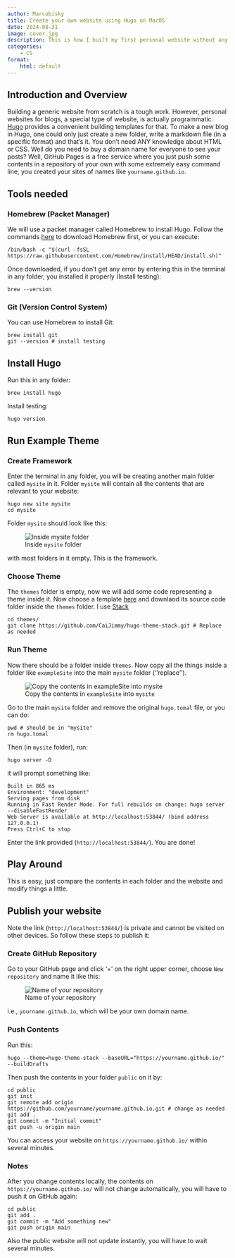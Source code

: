 ```yaml
---
author: Marcobisky
title: Create your own website using Hugo on MacOS
date: 2024-08-31
image: cover.jpg
description: This is how I built my first personal website without any prior knowledge of `HTML`.
categories:
    - CS
format:
    html: default
---
```



## Introduction and Overview


Building a generic website from scratch is a tough work. However, personal websites for blogs, a special type of website, is actually programmatic. [Hugo](https://gohugo.io) provides a convenient building templates for that. To make a new blog in Hugo, one could only just create a new folder, write a markdown file (in a specific format) and that's it. You don't need ANY knowledge about HTML or CSS. Well do you need to buy a domain name for everyone to see your posts? Well, GitHub Pages is a free service where you just push some contents in a repository of your own with some extremely easy command line, you created your sites of names like `yourname.github.io`.

## Tools needed

### Homebrew (Packet Manager)

We will use a packet manager called Homebrew to install Hugo. Follow the commands [here](https://brew.sh) to download Homebrew first, or you can execute:

```
/bin/bash -c "$(curl -fsSL https://raw.githubusercontent.com/Homebrew/install/HEAD/install.sh)"
```

Once downloaded, if you don't get any error by entering this in the terminal in any folder, you installed it properly (Install testing):

```
brew --version
```

### Git (Version Control System)

You can use Homebrew to install Git:

```
brew install git
git --version # install testing
```

## Install Hugo

Run this in any folder:

```
brew install hugo
```

Install testing:

```
hugo version
```

## Run Example Theme

### Create Framework

Enter the terminal in any folder, you will be creating another main folder called `mysite` in it. Folder `mysite` will contain all the contents that are relevant to your website:

```
hugo new site mysite
cd mysite
```

Folder `mysite` should look like this:

![Inside `mysite` folder](mysite-initial.png)

with most folders in it empty. This is the framework.

### Choose Theme

The `themes` folder is empty, now we will add some code representing a theme inside it. Now choose a template [here](https://themes.gohugo.io) and downlaod its source code folder inside the `themes` folder. I use [Stack](https://github.com/CaiJimmy/hugo-theme-stack)

```
cd themes/
git clone https://github.com/CaiJimmy/hugo-theme-stack.git # Replace as needed
```

### Run Theme

Now there should be a folder inside `themes`. Now copy all the things inside a folder like `exampleSite` into the main `mysite` folder (''replace''). 

![Copy the contents in `exampleSite` into `mysite`](copy-4-files.png)

Go to the main `mysite` folder and remove the original `hugo.tomal` file, or you can do:

```
pwd # should be in "mysite"
rm hugo.tomal
```

Then (in `mysite` folder), run:

```
hugo server -D
```

it will prompt something like:

```
Built in 865 ms
Environment: "development"
Serving pages from disk
Running in Fast Render Mode. For full rebuilds on change: hugo server --disableFastRender
Web Server is available at http://localhost:53844/ (bind address 127.0.0.1) 
Press Ctrl+C to stop
```

Enter the link provided (`http://localhost:53844/`). You are done!


## Play Around

This is easy, just compare the contents in each folder and the website and modify things a little.

## Publish your website

Note the link (`http://localhost:53844/`) is private and cannot be visited on other devices. So follow these steps to publish it:

### Create GitHub Repository

Go to your GitHub page and click '+' on the right upper corner, choose `New repository` and name it like this:

![Name of your repository](repo.png)

i.e., `yourname.github.io`, which will be your own domain name.

### Push Contents

Run this:

```
hugo --theme=hugo-theme-stack --baseURL="https://yourname.github.io/" --buildDrafts
```

Then push the contents in your folder `public` on it by:

```
cd public
git init
git remote add origin https://github.com/yourname/yourname.github.io.git # change as needed
git add .
git commit -m "Initial commit"
git push -u origin main
```

You can access your website on `https://yourname.github.io/` within several minutes. 

### Notes

After you change contents locally, the contents on `https://yourname.github.io/` will not change automatically, you will have to push it on GitHub again:

```
cd public
git add .
git commit -m "Add something new"
git push origin main
```

Also the public website will not update instantly, you will have to wait several minutes. 